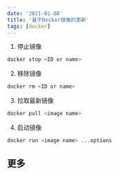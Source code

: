 ```yaml
---
date: '2021-01-08'
title: '基于Docker镜像的更新'
tags: [docker]
---
```


1. 停止镜像

```bash
docker stop <ID or name>
```

2. 移除镜像

```bash
docker rm <ID or name>
```

3. 拉取最新镜像

```bash
docker pull <image name>
```

4. 启动镜像

```bash
docker run <image name> ...options
```

## 更多
